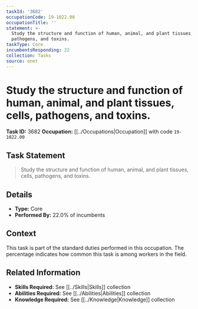 ```yaml
---
taskId: '3682'
occupationCode: 19-1022.00
occupationTitle: ''
statement: >-
  Study the structure and function of human, animal, and plant tissues, cells,
  pathogens, and toxins.
taskType: Core
incumbentsResponding: 22
collection: Tasks
source: onet
---
```

# Study the structure and function of human, animal, and plant tissues, cells, pathogens, and toxins.

**Task ID:** 3682
**Occupation:** [[../Occupations|Occupation]] with code `19-1022.00`

## Task Statement

> Study the structure and function of human, animal, and plant tissues, cells, pathogens, and toxins.

## Details

- **Type:** Core
- **Performed By:** 22.0% of incumbents

## Context

This task is part of the standard duties performed in this occupation. The percentage indicates how common this task is among workers in the field.

## Related Information

- **Skills Required:** See [[../Skills|Skills]] collection
- **Abilities Required:** See [[../Abilities|Abilities]] collection
- **Knowledge Required:** See [[../Knowledge|Knowledge]] collection
